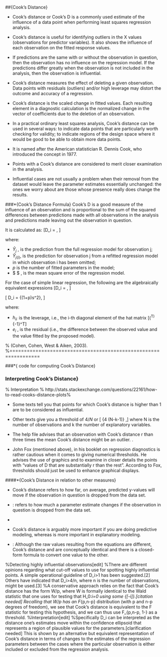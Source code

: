 
\##{Cook's Distance}

*  Cook's distance or Cook's D is a commonly used estimate of the influence of a data point when performing least squares regression analysis.

*  Cook's distance is useful for identifying outliers in the X values (observations for predictor variables). It also shows the influence of each observation on the fitted response values. 
*  \textbf{(Case Deletion Diagnostics)} If  predictions are the same with or without the observation in question, then the observation has no influence on the regression model. If the predictions differ greatly when the observation is not included in the analysis, then the observation is influential.
 *  Cook's distance measures the effect of deleting a given observation. Data points with  residuals (outliers) and/or high leverage may distort the outcome and accuracy of a regression. 



*  
Cook's distance is the scaled change in fitted values. Each resulting element in a diagnostic calculation is the normalized change in the vector of coefficients due to the deletion of an observation. 

*  In a practical ordinary least squares analysis, Cook's distance can be used in several ways: to indicate data points that are particularly worth checking for validity; to indicate regions of the design space where it would be good to be able to obtain more data points. 
*  
It is named after the American statistician R. Dennis Cook, who introduced the concept in 1977.


*  Points with a  Cook's distance are considered to merit closer examination in the analysis. 

*  Influential cases are not usually a problem when their removal from the dataset would leave the parameter estimates essentially unchanged: the ones we worry about are those whose presence really does change the results. 


\###*{Cook's Distance Formula}
Cook's D is a good measure of the influence of an observation and is proportional to the sum of the squared differences 
between predictions made with all observations in the analysis and predictions made leaving out the observation in question.

It is calculated as:
\[D_i = \frac{ \sum_{j=1}^n (\hat Y_j\ - \hat Y_{j(i)})^2 }{p \ \mathrm{MSE}},
\]

where:

*  $\hat Y_j$ \, is the prediction from the full regression model for observation j;
*  $\hat Y_{j(i)}$\, is the prediction for observation j from a refitted regression model in which observation i has been omitted;
*  $p$ is the number of fitted parameters in the model;
*  $\mathrm{MSE} $ \, is the mean square error of the regression model.



For the case of simple linear regression, the following are the algebraically equivalent expressions 
\[D_i = \frac{e_i^2}{p \ \mathrm{MSE}}\left[\frac{h_{ii}}{(1-h_{ii})^2}\right],
\]

\[
D_i = \frac{ (\hat \beta - \hat {\beta}^{(-i)})^T(X^TX)(\hat \beta - \hat {\beta}^{(-i)}) } {(1+p)s^2},
\]

where:

*  $h_{ii} \,$ is the leverage, i.e., the i-th diagonal element of the hat matrix  \[\mathbf{X}\left(\mathbf{X}^T\mathbf{X}\right)^{-1}\mathbf{X}^T\]
*  $e_i$ \, is the residual (i.e., the difference between the observed value and the value fitted by the proposed model).




% (Cohen, Cohen, West \& Aiken, 2003).
%================================================================

\###*{ \texttt{R} code for computing Cook's Distance}

\begin{verbatim}
attach(mtcars)
fit = lm(mpg ~ cyl + wt )
cooks.distance(fit)
plot(cooks.distance(fit),type="b",pch=18,col="red")

N = 32
k = 2
cutoff = 4/ (N-k-1)
abline(h=cutoff,lty=2)
\end{verbatim}


\begin{figure}[h!]
\centering
\includegraphics[width=0.9\linewidth]{cooksplot}
\caption{}
\label{fig:cooksplot}
\end{figure}





### Interpreting Cook's Distance}
\begin{quote}
A common rule of thumb is that an observation with a value of Cook's D over 1.0 has too much influence. As with all rules of thumb, this rule should be applied judiciously and not thoughtlessly. (John Fox)\\ \textit{(1991). Regression Diagnostics: An Introduction. Sage Publications.}
\end{quote}
% Interpretation
% http://stats.stackexchange.com/questions/22161/how-to-read-cooks-distance-plots%
\bigskip

*  Some texts tell you that points for which Cook's distance is higher than 1 are to be considered as influential. 
*  Other texts give you a threshold of $4/N$ or \[ {4  \over (N-k-1)} ,\] where N is the number of observations and k the number of explanatory variables. 
*  The \texttt{R} help file advises that an observation with Cook's distance r than three times the mean Cook's distance might be an outlier. .

*  John Fox (mentioned above), in his booklet on regression diagnostics is rather cautious when it comes to giving numerical thresholds. He advises the use of graphics and to examine in closer details the points with "values of D that are substantially r than the rest". According to Fox, thresholds should just be used to enhance graphical displays.






\####*{Cook's Distance in relation to other measures}


*  Cook's distance refers to how far, on average, predicted y-values will move if the observation in question is dropped from the data set. 
*  \textbf{DFBETA} :  \textit{DFBETA} refers to how much a parameter estimate changes if the observation in question is dropped from the data set.

*   \textit{Note that with k covariates, there will be k+1 DFBETAs (the intercept, $\beta_0$, and $\beta_1$ for each covariate).}
*   Cook's distance is arguably more important if you are doing predictive modeling, whereas \textit{DFBETA} is more important in explanatory modeling.
*  \textbf{DFFITS}: Although the raw values resulting from the equations are different, Cook's distance and \textit{DFFITS} are conceptually identical and there is a closed-form formula to convert one value to the other.



%Detecting highly influential observations[edit]
%There are different opinions regarding what cut-off values to use for spotting highly influential points. A simple operational guideline of D_i>1 has been suggested.[2] Others have indicated that D_i>4/n, where n is the number of observations, might be used.[3]
%A conservative approach relies on the fact that Cook's distance has the form W/p, where W is formally identical to the Wald statistic that one uses for testing that H_0:\beta_i=\beta_0 using some \hat{\beta}_{[-i]}.[citation needed] Recalling that W/p has an F_{p,n-p} distribution (with p and n-p degrees of freedom), we see that Cook's distance is equivalent to the F statistic for testing this hypothesis, and we can thus use F_{p,n-p, 1-\alpha} as a threshold.
%Interpretation[edit]
%Specifically D_i can be interpreted as the distance one's estimates move within the confidence ellipsoid that represents a region of plausible values for the parameters.[clarification needed] This is shown by an alternative but equivalent representation of Cook's distance in terms of changes to the estimates of the regression parameters between the cases where the particular observation is either included or excluded from the regression analysis.





